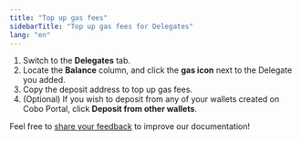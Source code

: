 ```yaml
---
title: "Top up gas fees"
sidebarTitle: "Top up gas fees for Delegates"
lang: "en"
---
```


1. Switch to the **Delegates** tab.
2. Locate the **Balance** column, and click the **gas icon** next to the Delegate you added.
3. Copy the deposit address to top up gas fees.
4. (Optional) If you wish to deposit from any of your wallets created on Cobo Portal, click **Deposit from other wallets**.

<Tip>Feel free to [share your feedback](https://forms.zohopublic.com/cobo/form/DocumentFeedbackForm/formperma/QvLOhxJv1_JMsJ-1dleZ8Itb_7rzN-LtgvsDdxosoVI?referrername=manuals) to improve our documentation!</Tip>